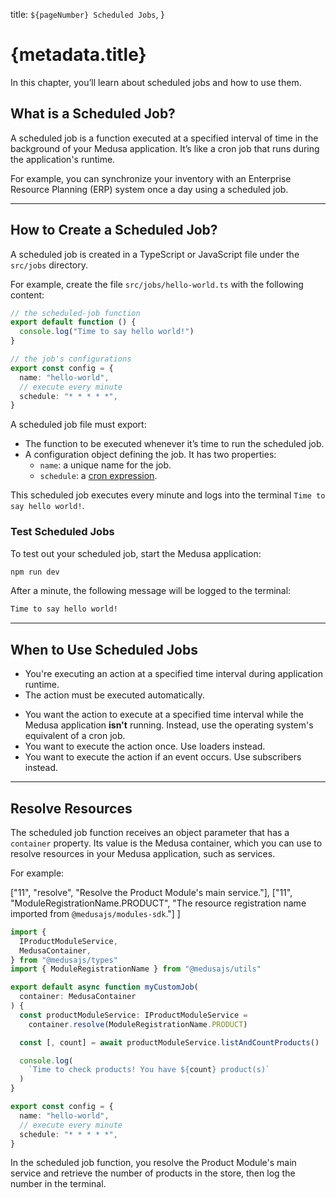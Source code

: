   title: `${pageNumber} Scheduled Jobs`,
}

# {metadata.title}

In this chapter, you’ll learn about scheduled jobs and how to use them.

## What is a Scheduled Job?

A scheduled job is a function executed at a specified interval of time in the background of your Medusa application. It’s like a cron job that runs during the application's runtime.

For example, you can synchronize your inventory with an Enterprise Resource Planning (ERP) system once a day using a scheduled job.

---

## How to Create a Scheduled Job?

A scheduled job is created in a TypeScript or JavaScript file under the `src/jobs` directory.

For example, create the file `src/jobs/hello-world.ts` with the following content:

```ts title="src/jobs/hello-world.ts"
// the scheduled-job function
export default function () {
  console.log("Time to say hello world!")
}

// the job's configurations
export const config = {
  name: "hello-world",
  // execute every minute
  schedule: "* * * * *",
}

```

A scheduled job file must export:

- The function to be executed whenever it’s time to run the scheduled job.
- A configuration object defining the job. It has two properties:
    - `name`: a unique name for the job.
    - `schedule`: a [cron expression](https://crontab.guru/).

This scheduled job executes every minute and logs into the terminal `Time to say hello world!`.

### Test Scheduled Jobs

To test out your scheduled job, start the Medusa application:

```bash npm2yarn
npm run dev
```

After a minute, the following message will be logged to the terminal:

```bash
Time to say hello world!
```

---

## When to Use Scheduled Jobs

<Note title="Use scheduled jobs when" type="success">

- You're executing an action at a specified time interval during application runtime.
- The action must be executed automatically.

</Note>

<Note title="Don't use scheduled jobs if" type="error">

- You want the action to execute at a specified time interval while the Medusa application **isn't** running. Instead, use the operating system's equivalent of a cron job.
- You want to execute the action once. Use loaders instead.
- You want to execute the action if an event occurs. Use subscribers instead.

</Note>

---

## Resolve Resources

The scheduled job function receives an object parameter that has a `container` property. Its value is the Medusa container, which you can use to resolve resources in your Medusa application, such as services.

For example:

  ["11", "resolve", "Resolve the Product Module's main service."],
  ["11", "ModuleRegistrationName.PRODUCT", "The resource registration name imported from `@medusajs/modules-sdk`."]
]

```ts title="src/jobs/hello-world.ts" highlights={highlights}
import {
  IProductModuleService,
  MedusaContainer,
} from "@medusajs/types"
import { ModuleRegistrationName } from "@medusajs/utils"

export default async function myCustomJob(
  container: MedusaContainer
) {
  const productModuleService: IProductModuleService = 
    container.resolve(ModuleRegistrationName.PRODUCT)

  const [, count] = await productModuleService.listAndCountProducts()

  console.log(
    `Time to check products! You have ${count} product(s)`
  )
}

export const config = {
  name: "hello-world",
  // execute every minute
  schedule: "* * * * *",
}
```

In the scheduled job function, you resolve the Product Module's main service and retrieve the number of products in the store, then log the number in the terminal.